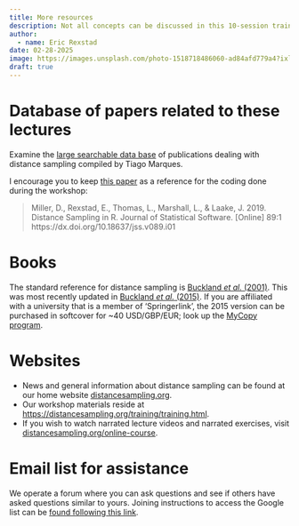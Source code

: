 ```yaml
---
title: More resources
description: Not all concepts can be discussed in this 10-session training workshop. Where to go if you want more information?
author: 
  - name: Eric Rexstad
date: 02-28-2025
image: https://images.unsplash.com/photo-1518718486060-ad84afd779a4?ixlib=rb-4.0.3&ixid=MnwxMjA3fDB8MHxzZWFyY2h8MXx8bW9yZSUyMHJlc291cmNlc3xlbnwwfHwwfHw%3D&auto=format&fit=crop&w=500&q=60
draft: true
---
```


# Database of papers related to these lectures

Examine the [large searchable data base](https://distancesampling.org/resources/bibliography/dbib.html) of publications dealing with distance sampling compiled by Tiago Marques.


I encourage you to keep [this paper](https://www.jstatsoft.org/index.php/jss/article/view/v089i01/v89i01.pdf) as a reference for the coding done during the workshop:

> Miller, D., Rexstad, E., Thomas, L., Marshall, L., & Laake, J. 2019. Distance Sampling in R. Journal of Statistical Software. [Online] 89:1 https://dx.doi.org/10.18637/jss.v089.i01

# Books

The standard reference for distance sampling is [Buckland *et al.* (2001)](https://global.oup.com/academic/product/introduction-to-distance-sampling-9780198509271).  This was most recently updated in [Buckland *et al.* (2015)](https://www.springer.com/us/book/9783319192185).  If you are affiliated with a university that is a member of ‘Springerlink’, the 2015 version can be purchased in softcover for ~40 USD/GBP/EUR; look up the [MyCopy program](https://support.springer.com/en/support/solutions/articles/6000230903-mycopy-book-information).

# Websites

- News and general information about distance sampling can be found at our home website [distancesampling.org](http://distancesampling.org).  
- Our workshop materials reside at [https://distancesampling.org/training/training.html](https://distancesampling.org/training/training.html).
- If you wish to watch narrated lecture videos and narrated exercises, visit [distancesampling.org/online-course](https://distancesampling.org/online-course).

# Email list for assistance

We operate a forum where you can ask questions and see if others have asked questions similar to yours.  Joining instructions to access the Google list can be [found following this link](http://distancesampling.org/resources/distancelist.html).
